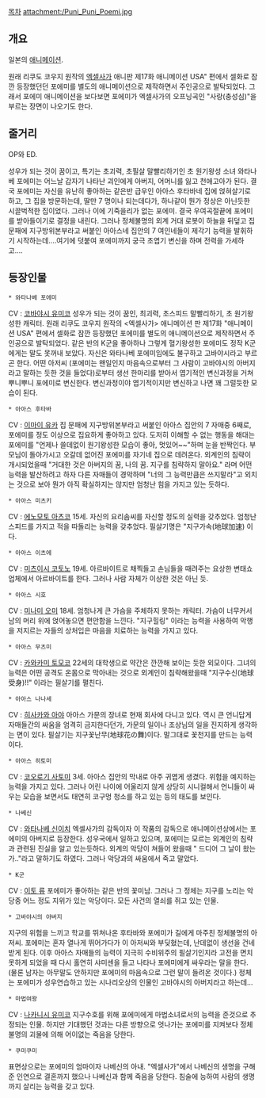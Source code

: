[[목차]]
attachment:/Puni_Puni_Poemi.jpg

== 개요 ==
일본의 [[애니메이션]].

원래 리쿠도 코우지 원작의 [[엑셀사가]] 애니판 제17화 애니메이션 USA" 편에서 셀화로 잠깐 등장했던던 포에미를 별도의 애니메이션으로 제작하면서 주인공으로 발탁되었다. 그래서 포에미 애니메이션을 보다보면 포에미가 엑셀사가의 오프닝곡인 "사랑(충성심)"을 부르는 장면이 나오기도 한다. 

== 줄거리 ==
{{{#!html
<iframe width="640" height="360" src="//www.youtube.com/embed/9bw7HDgcxec?feature=player_detailpage" frameborder="0" allowfullscreen></iframe>
}}}
OP와 ED. 

성우가 되는 것이 꿈이고, 특기는 초괴력, 초필살 말빨리하기인 초 원기왕성 소녀 와타나베 포에미는 어느날 갑자기 나타난 괴인에게 아버지, 어머니를 잃고 천애고아가 된다. 결국 포에미는 자신을 유난히 좋아하는 같은반 급우인 아아스 후타바네 집에 얹혀살기로 하고, 그 집을 방문하는데, 딸만 7 명이나 되는데다가, 하나같이 뭔가 정상은 아닌듯한 시끌벅적한 집이었다. 그러나 이에 기죽을리가 없는 포에미. 결국 우여곡절끝에 포에미를 받아들이기로 결정을 내린다. 그러나 정체불명의 외계 거대 로봇이 하늘을 뒤덮고 집문패에 지구방위본부라고 써붙인 아아스네 집안의 7 여인네들이 제각기 능력을 발휘하기 시작하는데....여기에 덧붙여 포에미까지 궁극 초엽기 변신을 하며 전력을 가세하고....

== 등장인물 ==
 * 와타나베 포에미
CV : [[코바야시 유미코]]
성우가 되는 것이 꿈인, 최괴력, 초스피드 말빨리하기, 초 원기왕성한 캐릭터. 원래 리쿠도 코우지 원작의 <엑셀사가> 애니메이션 판 제17화 "애니메이션 USA" 편에서 셀화로 잠깐 등장했던 포에미를 별도의 애니메이션으로 제작하면서 주인공으로 발탁되었다. 같은 반의 K군을 좋아하나 그렇게 혈기왕성한 포에미도 정작 K군에게는 말도 못꺼내 보았다. 자신은 와타나베 포에미임에도 불구하고 고바야시라고 부르곤 한다. 어떤 아저씨 (포에미는 왠일인지 마음속으로부터 그 사람이 고바야시의 아버지라고 말하는 듯한 것을 들었다)로부터 생선 한마리를 받아서 엽기적인 변신과정을 거쳐 뿌니뿌니 포에미로 변신한다. 변신과정이야 엽기적이지만 변신하고 나면 꽤 그럴듯한 모습이 된다. 

 * 아아스 후타바
CV : [[이마이 유카]]
집 문패에 지구방위본부라고 써붙인 아아스 집안의 7 자매중 6째로, 포에미를 정도 이상으로 집요하게 좋아하고 있다. 도저히 이해할 수 없는 행동을 해대는 포에미를 "언제나 쓸데없이 원기왕성한 모습이 좋아, 멋있어~~"하며 눈을 반짝인다. 부모님이 돌아가시고 오갈데 없어진 포에미를 자기네 집으로 데려온다. 외계인의 침략이 개시되었을때 "거대한 것은 아버지의 꿈, 나의 꿈. 지구를 침략하지 말아요." 라며 어떤 능력을 발산하려고 하자 다른 자매들이 경악하며 "너의 그 능력만큼은 쓰지말라"고 외치는 것으로 보아 뭔가 아직 확실하지는 않지만 엄청난 힘을 가지고 있는 듯하다. 

 * 아아스 미츠키
CV : [[에노모토 아츠코]]
15세. 자신의 요리솜씨를 자신할 정도의 실력을 갖추었다. 엄청난 스피드를 가지고 적을 따돌리는 능력을 갖추었다. 필살기명은 "지구가속(地球加速) 이다.

 * 아아스 이츠에
CV : [[미츠이시 코토노]]
19세. 아르바이트로 채찍들고 손님들을 때려주는 요상한 변태쇼 업체에서 아르바이트를 한다. 그러나 사람 자체가 이상한 것은 아닌 듯. 

 * 아아스 시호
CV : [[미나미 오미]]
18세. 엄청나게 큰 가슴을 주체하지 못하는 캐릭터. 가슴이 너무커서 남의 머리 위에 얹어놓으면 편안함을 느낀다. "지구힐링" 이라는 능력을 사용하여 악행을 저지르는 자들의 상처입은 마음을 치료하는 능력을 가지고 있다. 

 * 아아스 무츠미 
CV : [[카와카미 토모코]]
22세의 대학생으로 약간은 깐깐해 보이는 듯한 외모이다. 그녀의 능력은 어떤 공격도 온몸으로 막아내는 것으로 외계인이 침략해왔을때 "지구수신(地球受身)!!" 이라는 필살기를 펼친다. 

 * 아아스 나나세
CV : [[히사카와 아야]]
아아스 가문의 장녀로 현재 회사에 다니고 있다. 역시 큰 언니답게 자매들간의 싸움을 엄격히 금지한다던가, 가문의 일이나 조상님의 일을 진지하게 생각하는 면이 있다. 필살기는 지구꽃난무(地球花の舞)이다. 말그대로 꽃천지를 만드는 능력이다. 

 * 아아스 히토미
CV : [[코오로기 사토미]]
3세. 아아스 집안의 막내로 아주 귀엽게 생겼다. 위험을 예지하는 능력을 가지고 있다. 그러나 어린 나이에 어울리지 않게 상당히 시니컬해서 언니들이 싸우는 모습을 보면서도 태연히 코구멍 청소를 하고 있는 등의 태도를 보인다. 

 * 나베신
CV : [[와타나베 신이치]]
엑셀사가의 감독이자 이 작품의 감독으로 애니메이션상에서는 포에미의 아버지로 등장한다. 성우국에서 일하고 있으며, 포에미는 모르는 외계인의 침략과 관련된 진실을 알고 있는듯하다. 외계의 악당이 쳐들어 왔을때 " 드디어 그 날이 왔는가.."라고 말하기도 하였다. 그러나 악당과의 싸움에서 죽고 말았다. 

 * K군
CV : [[이토 류]]
포에미가 좋아하는 같은 반의 꽃미남. 그러나 그 정체는 지구를 노리는 악당중 어느 정도 지위가 있는 악당이다. 모든 사건의 열쇠를 쥐고 있는 인물. 

 * 고바야시의 아버지
지구의 위험을 느끼고 학교를 뛰쳐나온 후타바와 포에미가 길에게 마주친 정체불명의 아저씨. 포에미는 혼자 열나게 뛰어가다가 이 아저씨와 부딪혔는데, 난데없이 생선을 건네받게 된다. 이후 아아스 자매들의 능력이 지극히 수비위주의 필살기인지라 고전을 면치못하게 되었을 때 다시 홀연히 샤미센을 들고 나타나 포에미에게 싸우라는 말을 한다. (물론 남자는 아무말도 안하지만 포에미의 마음속으로 그런 말이 들려온 것이다.) 정체는 포에미가 성우연습하고 있는 시나리오상의 인물인 고바야시의 아버지라고 하는데... 

 * 마법여왕
CV : [[나카니시 유미코]]
지구수호를 위해 포에미에게 마법소녀로서의 능력을 준것으로 추정되는 인물. 하지만 기대했던 것과는 다른 방향으로 엇나가는 포에미를 지켜보다 정체불명의 괴물에 의해 어이없는 죽음을 당한다. 

 * 쿠미쿠미
표면상으로는 포에미의 엄마이자 나베신의 아내. "엑셀사가"에서 나베신의 생명을 구해준 인연으로 결혼까지 했으나 나베신과 함께 죽음을 당한다. 침술에 능하여 사람의 생명까지 살리는 능력을 갖고 있다.
